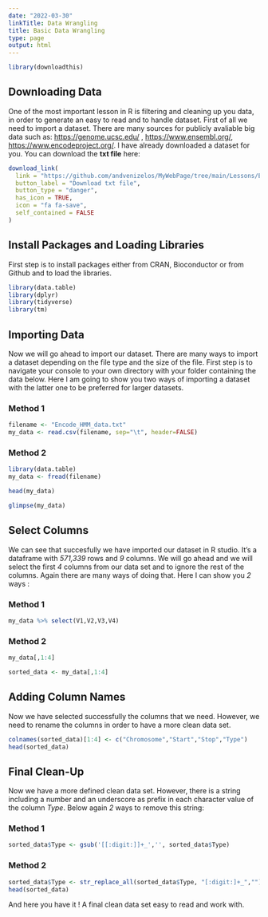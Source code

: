 ```yaml
---
date: "2022-03-30"
linkTitle: Data Wrangling
title: Basic Data Wrangling
type: page
output: html
---
```


```r
library(downloadthis)
```
## Downloading Data
One of the most important lesson in R is filtering and cleaning up you data, in order to generate an easy to read and to handle dataset. First of all we need to import a dataset. There are many sources for publicly avaliable big data such as: <https://genome.ucsc.edu/> , <https://www.ensembl.org/>, <https://www.encodeproject.org/>. I have already downloaded a dataset for you. You can download the **txt file** here:

```r
download_link(
  link = "https://github.com/andvenizelos/MyWebPage/tree/main/Lessons/Encode_HMM_data.txt",
  button_label = "Download txt file",
  button_type = "danger",
  has_icon = TRUE,
  icon = "fa fa-save",
  self_contained = FALSE
)
```
## Install Packages and Loading Libraries

First step is to install packages either from CRAN, Bioconductor or from Github and to load the libraries.

```r
library(data.table)
library(dplyr)
library(tidyverse)
library(tm)
```

## Importing Data

Now we will go ahead to import our dataset. There are many ways to import a dataset depending on the file type and the size of the file.
First step is to navigate your console to your own directory with your folder containing the data below.
Here I am going to show you two ways of importing a dataset with the latter one to be preferred for larger datasets.

### Method 1

```r
filename <- "Encode_HMM_data.txt"
my_data <- read.csv(filename, sep="\t", header=FALSE)
```

### Method 2

```r
library(data.table)
my_data <- fread(filename)
```

```r
head(my_data)
```

```r
glimpse(my_data)
```


## Select Columns

We can see that succesfully we have imported our dataset in R studio. It's a dataframe with *571,339* rows and *9* columns. We will go ahead and we will select the first *4* columns from our data set and to ignore the rest of the columns. Again there are many ways of doing that. Here I can show you *2* ways :

### Method 1

```r
my_data %>% select(V1,V2,V3,V4)
```

### Method 2

``` r
my_data[,1:4]
```


``` r
sorted_data <- my_data[,1:4]
```
## Adding Column Names

Now we have selected successfully the columns that we need. However, we need to rename the columns in order to have a more clean data set.

``` r
colnames(sorted_data)[1:4] <- c("Chromosome","Start","Stop","Type")
head(sorted_data)
```


## Final Clean-Up

Now we have a more defined clean data set. However, there is a string including a number and an underscore as prefix in each character value of the column *Type*. Below again *2* ways to remove this string:

### Method 1

```r
sorted_data$Type <- gsub('[[:digit:]]+_','', sorted_data$Type)
```

### Method 2

``` r
sorted_data$Type <- str_replace_all(sorted_data$Type, "[:digit:]+_","")
head(sorted_data)
```


And here you have it ! A final clean data set easy to read and work with.
